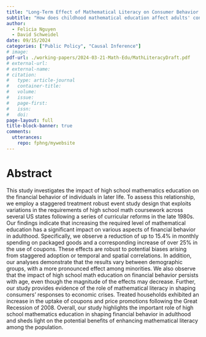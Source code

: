 ```yaml
---
title: "Long-Term Effect of Mathematical Literacy on Consumer Behavior: Evidence from Curricular Reforms"
subtitle: "How does childhood mathematical education affect adults' consumption behavior."
author: 
  - Felicia Nguyen
  - David Schweidel
date: 09/15/2024
categories: ["Public Policy", "Causal Inference"]
# image: 
pdf-url: ./working-papers/2024-03-21-Math-Edu/MathLiteracyDraft.pdf
# external-url:
# external-name:
# citation:
#   type: article-journal
#   container-title: 
#   volume: 
#   issue:
#   page-first:
#   issn:
#   doi:
page-layout: full
title-block-banner: true
comments:
  utterances:
    repo: fphng/mywebsite
---
```


# Abstract

This study investigates the impact of high school mathematics education on the financial behavior of individuals in later life. To assess this relationship, we employ a staggered treatment robust event study design that exploits variations in the requirements of high school math coursework across several US states following a series of curricular reforms in the late 1980s. Our findings indicate that increasing the required level of mathematical education has a significant impact on various aspects of financial behavior in adulthood. Specifically, we observe a reduction of up to 15.4\% in monthly spending on packaged goods and a corresponding increase of over 25\% in the use of coupons. These effects are robust to potential biases arising from staggered adoption or temporal and spatial correlations. In addition, our analyses demonstrate that the results vary between demographic groups, with a more pronounced effect among minorities. We also observe that the impact of high school math education on financial behavior persists with age, even though the magnitude of the effects may decrease. Further, our study provides evidence of the role of mathematical literacy in shaping consumers' responses to economic crises. Treated households exhibited an increase in the uptake of coupons and price promotions following the Great Recession of 2008. Overall, our study highlights the important role of high school mathematics education in shaping financial behavior in adulthood and sheds light on the potential benefits of enhancing mathematical literacy among the population.